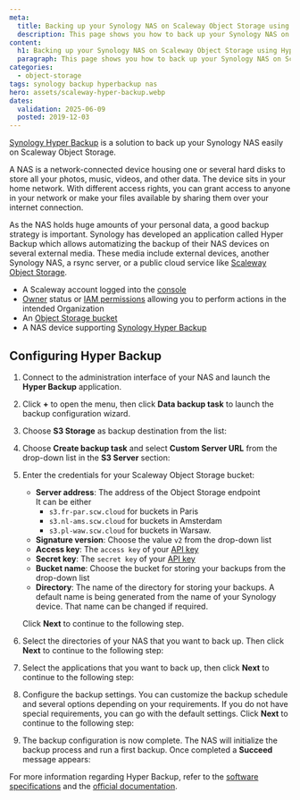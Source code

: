 ```yaml
---
meta:
  title: Backing up your Synology NAS on Scaleway Object Storage using Hyper Backup
  description: This page shows you how to back up your Synology NAS on Scaleway Object Storage using Hyper Backup
content:
  h1: Backing up your Synology NAS on Scaleway Object Storage using Hyper Backup
  paragraph: This page shows you how to back up your Synology NAS on Scaleway Object Storage using Hyper Backup
categories:
  - object-storage
tags: synology backup hyperbackup nas
hero: assets/scaleway-hyper-backup.webp
dates:
  validation: 2025-06-09
  posted: 2019-12-03
---
```




[Synology Hyper Backup](https://www.synology.com/en-us/dsm/feature/hyper_backup) is a solution to back up your Synology NAS easily on Scaleway Object Storage.

A NAS is a network-connected device housing one or several hard disks to store all your photos, music, videos, and other data. The device sits in your home network. With different access rights, you can grant access to anyone in your network or make your files available by sharing them over your internet connection.

As the NAS holds huge amounts of your personal data, a good backup strategy is important. Synology has developed an application called Hyper Backup which allows automatizing the backup of their NAS devices on several external media. These media include external devices, another Synology NAS, a rsync server, or a public cloud service like [Scaleway Object Storage](https://www.scaleway.com/en/object-storage/).

<Requirements />

- A Scaleway account logged into the [console](https://console.scaleway.com)
- [Owner](/iam/concepts/#owner) status or [IAM permissions](/iam/concepts/#permission) allowing you to perform actions in the intended Organization
- An [Object Storage bucket](/object-storage/quickstart/)
- A NAS device supporting [Synology Hyper Backup](https://www.synology.com/en-us/dsm/feature/hyper_backup)

## Configuring Hyper Backup

1. Connect to the administration interface of your NAS and launch the **Hyper Backup** application.
2. Click **+** to open the menu, then click **Data backup task** to launch the backup configuration wizard.
    <Lightbox image={image} alt="" />
3. Choose **S3 Storage** as backup destination from the list:
    <Lightbox image={image2} alt="" />
4. Choose **Create backup task** and select **Custom Server URL** from the drop-down list in the **S3 Server** section:
    <Lightbox image={image3} alt="" />
5. Enter the credentials for your Scaleway Object Storage bucket:
    <Lightbox image={image4} alt="" />

    - **Server address**: The address of the Object Storage endpoint<br />
      It can be either 
        - `s3.fr-par.scw.cloud` for buckets in Paris
        - `s3.nl-ams.scw.cloud` for buckets in Amsterdam
        - `s3.pl-waw.scw.cloud` for buckets in Warsaw.
    - **Signature version**: Choose the value `v2` from the drop-down list
    - **Access key**: The `access key` of your [API key](/iam/how-to/create-api-keys/)
    - **Secret key**: The `secret key` of your [API key](/iam/how-to/create-api-keys/)
    - **Bucket name**: Choose the bucket for storing your backups from the drop-down list
    - **Directory**: The name of the directory for storing your backups. A default name is being generated from the name of your Synology device. That name can be changed if required.

    Click **Next** to continue to the following step.
6. Select the directories of your NAS that you want to back up. Then click **Next** to continue to the following step:
    <Lightbox image={image5} alt="" />
7. Select the applications that you want to back up, then click **Next** to continue to the following step:
    <Lightbox image={image6} alt="" />
8. Configure the backup settings. You can customize the backup schedule and several options depending on your requirements. If you do not have special requirements, you can go with the default settings. Click **Next** to continue to the following step:
    <Lightbox image={image7} alt="" />
9. The backup configuration is now complete. The NAS will initialize the backup process and run a first backup. Once completed a **Succeed** message appears:
    <Lightbox image={image8} alt="" />

For more information regarding Hyper Backup, refer to the [software specifications](https://www.synology.com/en-us/dsm/software_spec/hyper_backup) and the [official documentation](https://kb.synology.com/en-us/DSM/tutorial/How_to_back_up_your_data_to_cloud_services_with_Hyper_Backup).